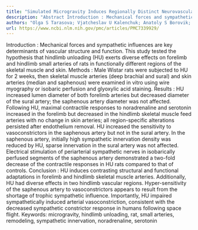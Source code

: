 ```yaml
---
title: "Simulated Microgravity Induces Regionally Distinct Neurovascular and Structural Remodeling of Skeletal Muscle and Cutaneous Arteries in the Rat"
description: "Abstract Introduction : Mechanical forces and sympathetic influences are key determinants of vascular structure and function. This study tested the hypothesis that hindlimb unloading (HU) exerts diver..."
authors: "Olga S Tarasova; Vjatcheslav U Kalenchuk; Anatoly S Borovik; Veronika O Golubinskaya; Michael D Delp; Olga L Vinogradova"
url: https://www.ncbi.nlm.nih.gov/pmc/articles/PMC7339929/
---
```


Introduction : Mechanical forces and sympathetic influences are key determinants of vascular structure and function. This study tested the hypothesis that hindlimb unloading (HU) exerts diverse effects on forelimb and hindlimb small arteries of rats in functionally different regions of the skeletal muscle and skin. Methods : Male Wistar rats were subjected to HU for 2 weeks, then skeletal muscle arteries (deep brachial and sural) and skin arteries (median and saphenous) were examined in vitro using wire myography or isobaric perfusion and glyoxylic acid staining. Results : HU increased lumen diameter of both forelimb arteries but decreased diameter of the sural artery; the saphenous artery diameter was not affected. Following HU, maximal contractile responses to noradrenaline and serotonin increased in the forelimb but decreased in the hindlimb skeletal muscle feed arteries with no change in skin arteries; all region-specific alterations persisted after endothelium removal. HU increased the sensitivity to vasoconstrictors in the saphenous artery but not in the sural artery. In the saphenous artery, initially high sympathetic innervation density was reduced by HU, sparse innervation in the sural artery was not affected. Electrical stimulation of periarterial sympathetic nerves in isobarically perfused segments of the saphenous artery demonstrated a two-fold decrease of the contractile responses in HU rats compared to that of controls. Conclusion : HU induces contrasting structural and functional adaptations in forelimb and hindlimb skeletal muscle arteries. Additionally, HU had diverse effects in two hindlimb vascular regions. Hyper-sensitivity of the saphenous artery to vasoconstrictors appears to result from the shortage of trophic sympathetic influence. Importantly, HU impaired sympathetically induced arterial vasoconstriction, consistent with the decreased sympathetic constrictor response in humans following space flight. Keywords: microgravity, hindlimb unloading, rat, small arteries, remodeling, sympathetic innervation, noradrenaline, serotonin
